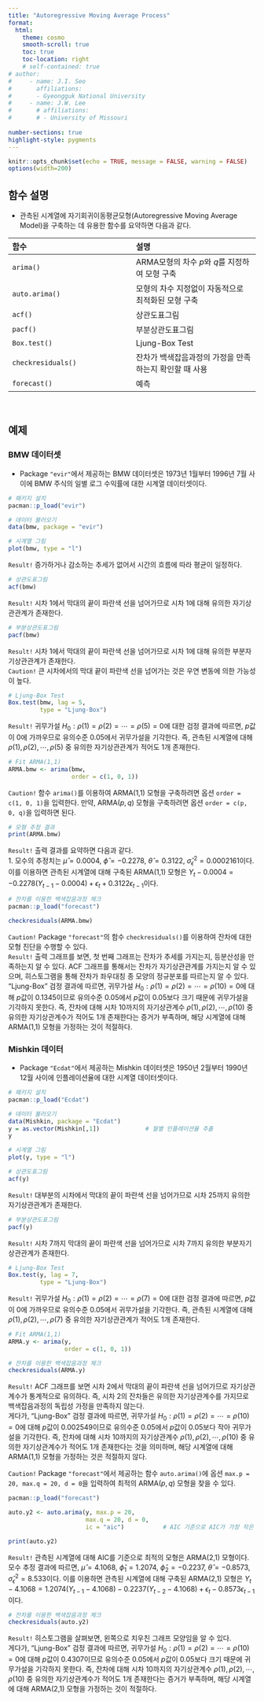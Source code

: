 ```yaml
---
title: "Autoregressive Moving Average Process"
format: 
  html:
    theme: cosmo
    smooth-scroll: true
    toc: true
    toc-location: right
    # self-contained: true
# author: 
#     - name: J.I. Seo
#       affiliations:
#       - Gyeongguk National University
#     - name: J.W. Lee
#       # affiliations:
#       # - University of Missouri
      
number-sections: true
highlight-style: pygments
---
```


```r
knitr::opts_chunk$set(echo = TRUE, message = FALSE, warning = FALSE)
options(width=200)
```

## 함수 설명

- 관측된 시계열에 자기회귀이동평균모형(Autoregressive Moving Average Model)을 구축하는 데 유용한 함수를 요약하면 다음과 같다.

|함수|설명|
|:----|:----|
|`arima()`| ARMA모형의 차수 $p$와 $q$를 지정하여 모형 구축|
|`auto.arima()`| 모형의 차수 지정없이 자동적으로 최적화된 모형 구축|
|`acf()`|상관도표그림|
|`pacf()`|부분상관도표그림|
|`Box.test()`|Ljung-Box Test|
|`checkresiduals()`| 잔차가 백색잡음과정의 가정을 만족하는지 확인할 때 사용|
|`forecast()`| 예측|

</br>

## 예제

### BMW 데이터셋

- Package `"evir"`에서 제공하는 BMW 데이터셋은 1973년 1월부터 1996년 7월 사이에 BMW 주식의 일별 로그 수익률에 대한 시계열 데이터셋이다.

```r
# 패키지 설치
pacman::p_load("evir")

# 데이터 불러오기
data(bmw, package = "evir")

# 시계열 그림
plot(bmw, type = "l")
```

`Result!` 증가하거나 감소하는 추세가 없어서 시간의 흐름에 따라 평균이 일정하다.  

```r
# 상관도표그림
acf(bmw)
```

`Result!` 시차 1에서 막대의 끝이 파란색 선을 넘어가므로 시차 1에 대해 유의한 자기상관관계가 존재한다.


```r
# 부분상관도표그림
pacf(bmw)
```

`Result!` 시차 1에서 막대의 끝이 파란색 선을 넘어가므로 시차 1에 대해 유의한 부분자기상관관계가 존재한다.  
`Caution!` 큰 시차에서의 막대 끝이 파란색 선을 넘어가는 것은 우연 변동에 의한 가능성이 높다.



```r
# Ljung-Box Test
Box.test(bmw, lag = 5,
         type = "Ljung-Box")
```

`Result!` 귀무가설 $H_0 : \rho(1)=\rho(2)=\cdots=\rho(5)=0$에 대한 검정 결과에 따르면, $p$값이 0에 가까우므로 유의수준 0.05에서 귀무가설을 기각한다. 즉, 관측된 시계열에 대해 $\rho(1), \rho(2),\cdots,\rho(5)$ 중 유의한 자기상관관계가 적어도 1개 존재한다.



```r
# Fit ARMA(1,1)
ARMA.bmw <- arima(bmw, 
                  order = c(1, 0, 1)) 
```

`Caution!` 함수 `arima()`를 이용하여 ARMA(1,1) 모형을 구축하려면 옵션 `order = c(1, 0, 1)`을 입력한다. 만약, ARMA($p,q$) 모형을 구축하려면 옵션 `order = c(p, 0, q)`을 입력하면 된다.  



```r
# 모형 추정 결과
print(ARMA.bmw)
```

`Result!` 출력 결과를 요약하면 다음과 같다.  
1. 모수의 추정치는 $\hat{\mu}=0.0004$, $\hat{\phi}=-0.2278$, $\hat{\theta}=0.3122$, $\hat{\sigma}^2_\epsilon = 0.0002161$이다. 이를 이용하면 관측된 시계열에 대해 구축된 ARMA(1,1) 모형은 $Y_t-0.0004 = -0.2278(Y_{t-1}-0.0004)+ \epsilon_t + 0.3122\epsilon_{t-1}$이다.  



```r
# 잔차를 이용한 백색잡음과정 체크
pacman::p_load("forecast")

checkresiduals(ARMA.bmw)
```

`Caution!` Package `"forecast"`의 함수 `checkresiduals()`를 이용하여 잔차에 대한 모형 진단을 수행할 수 있다.  
`Result!` 출력 그래프를 보면, 첫 번째 그래프는 잔차가 추세를 가지는지, 등분산성을 만족하는지 알 수 있다.  ACF 그래프를 통해서는 잔차가 자기상관관계를 가지는지 알 수 있으며, 히스토그램을 통해 잔차가 좌우대칭 종 모양의 정규분포를 따르는지 알 수 있다.  
"Ljung-Box" 검정 결과에 따르면, 귀무가설 $H_0 : \rho(1)=\rho(2)=\cdots=\rho(10)=0$에 대해 $p$값이 0.1345이므로 유의수준 0.05에서 $p$값이 0.05보다 크기 때문에 귀무가설을 기각하지 못한다. 즉, 잔차에 대해 시차 10까지의 자기상관계수 $\rho(1), \rho(2), \cdots, \rho(10)$ 중 유의한 자기상관계수가 적어도 1개 존재한다는 증거가 부족하며, 해당 시계열에 대해 ARMA(1,1) 모형을 가정하는 것이 적절하다.


### Mishkin 데이터

- Package `"Ecdat"`에서 제공하는 Mishkin 데이터셋은 1950년 2월부터 1990년 12월 사이에 인플레이션율에 대한 시계열 데이터셋이다.

```r
# 패키지 설치
pacman::p_load("Ecdat")

# 데이터 불러오기
data(Mishkin, package = "Ecdat")
y = as.vector(Mishkin[,1])             # 월별 인플레이션율 추출
y

# 시계열 그림
plot(y, type = "l")
```

```r
# 상관도표그림
acf(y)
```

`Result!` 대부분의 시차에서 막대의 끝이 파란색 선을 넘어가므로 시차 25까지 유의한 자기상관관계가 존재한다.


```r
# 부분상관도표그림
pacf(y)
```

`Result!` 시차 7까지 막대의 끝이 파란색 선을 넘어가므로 시차 7까지 유의한 부분자기상관관계가 존재한다.  


```r
# Ljung-Box Test
Box.test(y, lag = 7,
         type = "Ljung-Box")
```

`Result!` 귀무가설 $H_0 : \rho(1)=\rho(2)=\cdots=\rho(7)=0$에 대한 검정 결과에 따르면, $p$값이 0에 가까우므로 유의수준 0.05에서 귀무가설을 기각한다. 즉, 관측된 시계열에 대해 $\rho(1), \rho(2),\cdots,\rho(7)$ 중 유의한 자기상관관계가 적어도 1개 존재한다.


```r
# Fit ARMA(1,1)
ARMA.y <- arima(y, 
                order = c(1, 0, 1)) 

# 잔차를 이용한 백색잡음과정 체크
checkresiduals(ARMA.y)
```

`Result!` ACF 그래프를 보면 시차 2에서 막대의 끝이 파란색 선을 넘어가므로 자기상관계수가 통계적으로 유의하다. 즉, 시차 2의 잔차들은 유의한 자기상관계수를 가지므로 백색잡음과정의 독립성 가정을 만족하지 않는다.  
게다가, "Ljung-Box" 검정 결과에 따르면, 귀무가설 $H_0 : \rho(1)=\rho(2)=\cdots=\rho(10)=0$에 대해 $p$값이 0.002549이므로 유의수준 0.05에서 $p$값이 0.05보다 작아 귀무가설을 기각한다. 즉, 잔차에 대해 시차 10까지의 자기상관계수 $\rho(1), \rho(2), \cdots, \rho(10)$ 중 유의한 자기상관계수가 적어도 1개 존재한다는 것을 의미하며, 해당 시계열에 대해 ARMA(1,1) 모형을 가정하는 것은 적절하지 않다.


`Caution!` Package `"forecast"`에서 제공하는 함수 `auto.arima()`에 옵션 `max.p = 20, max.q = 20, d = 0`을 입력하여 최적의 ARMA($p,q$) 모형을 찾을 수 있다. 

```r
pacman::p_load("forecast")

auto.y2 <- auto.arima(y, max.p = 20,        
                      max.q = 20, d = 0, 
                      ic = "aic")           # AIC 기준으로 AIC가 가장 작은 모형을 최적 모형으로 선택

print(auto.y2)
```

`Result!` 관측된 시계열에 대해 AIC를 기준으로 최적의 모형은 ARMA(2,1) 모형이다.  모수 추정 결과에 따르면, $\hat{\mu} = 4.1068$, $\hat{\phi}_1=1.2074$, $\hat{\phi}_2=-0.2237$, $\hat{\theta}=-0.8573$, $\hat{\sigma}^2_\epsilon = 8.533$이다. 이를 이용하면 관측된 시계열에 대해 구축된 ARMA(2,1) 모형은 $Y_t-4.1068 = 1.2074(Y_{t-1}-4.1068)-0.2237(Y_{t-2}-4.1068)+\epsilon_t -0.8573\epsilon_{t-1}$이다.  



```r
# 잔차를 이용한 백색잡음과정 체크
checkresiduals(auto.y2)
```

`Result!` 히스토그램을 살펴보면, 왼쪽으로 치우친 그래프 모양임을 알 수 있다.  
게다가, "Ljung-Box" 검정 결과에 따르면, 귀무가설 $H_0 : \rho(1)=\rho(2)=\cdots=\rho(10)=0$에 대해 $p$값이 0.4307이므로 유의수준 0.05에서 $p$값이 0.05보다 크기 때문에 귀무가설을 기각하지 못한다. 즉, 잔차에 대해 시차 10까지의 자기상관계수 $\rho(1), \rho(2), \cdots, \rho(10)$ 중 유의한 자기상관계수가 적어도 1개 존재한다는 증거가 부족하며, 해당 시계열에 대해 ARMA(2,1) 모형을 가정하는 것이 적절하다.

